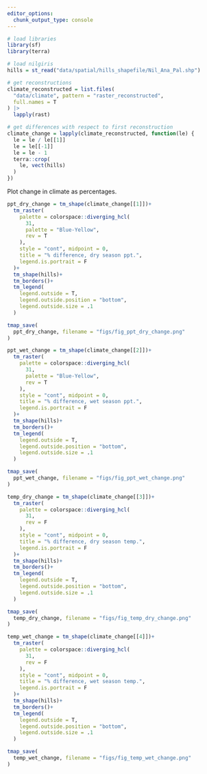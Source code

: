 ```yaml
---
editor_options: 
  chunk_output_type: console
---
```


```r
# load libraries
library(sf)
library(terra)
```

```r
# load nilgiris
hills = st_read("data/spatial/hills_shapefile/Nil_Ana_Pal.shp")

# get reconstructions
climate_reconstructed = list.files(
  "data/climate", pattern = "raster_reconstructed",
  full.names = T
) |> 
  lapply(rast)

# get differences with respect to first reconstruction
climate_change = lapply(climate_reconstructed, function(le) {
  le = le / le[[1]]
  le = le[[-1]]
  le = le - 1
  terra::crop(
    le, vect(hills)
  )
})
```

Plot change in climate as percentages.

```r
ppt_dry_change = tm_shape(climate_change[[1]])+
  tm_raster(
    palette = colorspace::diverging_hcl(
      31,
      palette = "Blue-Yellow",
      rev = T
    ),
    style = "cont", midpoint = 0,
    title = "% difference, dry season ppt.",
    legend.is.portrait = F
  )+
  tm_shape(hills)+
  tm_borders()+
  tm_legend(
    legend.outside = T,
    legend.outside.position = "bottom",
    legend.outside.size = .1
  )

tmap_save(
  ppt_dry_change, filename = "figs/fig_ppt_dry_change.png"
)
```


```r
ppt_wet_change = tm_shape(climate_change[[2]])+
  tm_raster(
    palette = colorspace::diverging_hcl(
      31,
      palette = "Blue-Yellow",
      rev = T
    ),
    style = "cont", midpoint = 0,
    title = "% difference, wet season ppt.",
    legend.is.portrait = F
  )+
  tm_shape(hills)+
  tm_borders()+
  tm_legend(
    legend.outside = T,
    legend.outside.position = "bottom",
    legend.outside.size = .1
  )

tmap_save(
  ppt_wet_change, filename = "figs/fig_ppt_wet_change.png"
)
```

```r
temp_dry_change = tm_shape(climate_change[[3]])+
  tm_raster(
    palette = colorspace::diverging_hcl(
      31,
      rev = F
    ),
    style = "cont", midpoint = 0,
    title = "% difference, dry season temp.",
    legend.is.portrait = F
  )+
  tm_shape(hills)+
  tm_borders()+
  tm_legend(
    legend.outside = T,
    legend.outside.position = "bottom",
    legend.outside.size = .1
  )

tmap_save(
  temp_dry_change, filename = "figs/fig_temp_dry_change.png"
)
```


```r
temp_wet_change = tm_shape(climate_change[[4]])+
  tm_raster(
    palette = colorspace::diverging_hcl(
      31,
      rev = F
    ),
    style = "cont", midpoint = 0,
    title = "% difference, wet season temp.",
    legend.is.portrait = F
  )+
  tm_shape(hills)+
  tm_borders()+
  tm_legend(
    legend.outside = T,
    legend.outside.position = "bottom",
    legend.outside.size = .1
  )

tmap_save(
  temp_wet_change, filename = "figs/fig_temp_wet_change.png"
)
```